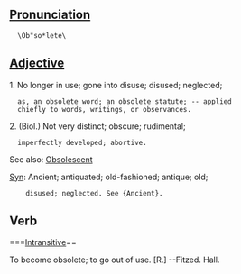 ==[[Pronunciation]]== 
   \Ob"so*lete\

==[[Adjective]]==

1. No longer in use; gone into disuse; disused; neglected;
   as, an obsolete word; an obsolete statute; -- applied
   chiefly to words, writings, or observances.

2. (Biol.) Not very distinct; obscure; rudimental;
   imperfectly developed; abortive.

See also: [[Obsolescent]]

[[Syn]]: Ancient; antiquated; old-fashioned; antique; old;
     disused; neglected. See {Ancient}.

==Verb==
===[[Intransitive]]==

To become obsolete; to go out of use. [R.] --Fitzed. Hall.